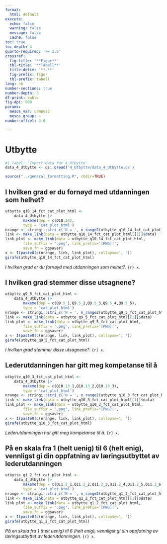```yaml
---
format:
  html: default
execute:
  echo: false
  warning: false
  message: false
  cache: false
toc: true
toc-depth: 4
quarto-required: '>= 1.5'
crossref:
  fig-title: '**Figur**'
  tbl-title: '**Tabell**'
  title-delim: '**.**'
  fig-prefix: figur
  tbl-prefix: tabell
lang: nb
number-sections: true
number-depth: 3
df-print: kable
fig-dpi: 900
params:
  mesos_var: campus2
  mesos_group: ~
number-offset: 3.0

---
```

# Utbytte
```r
#| label: 'Import data for 4_Utbytte'
data_4_Utbytte <- qs::qread('4_Utbytte/data_4_Utbytte.qs')
```
```r
source("../general_formatting.R", chdir=TRUE)
```

## I hvilken grad er du fornøyd med utdanningen som helhet?{#sec-I-hvilken-grad-er-du-fornoyd-med-utdanningen-som-helhet--37}


::: {#fig-utbytte-q10-14-fct-cat-plot-html}

```r
utbytte_q10_14_fct_cat_plot_html <-
	data_4_Utbytte |>
		makeme(dep = c(Q10.14),
		type = 'cat_plot_html')
nrange <- stringi::stri_c('N = ', n_range2(utbytte_q10_14_fct_cat_plot_html[[1]]))
link <- make_link(data = utbytte_q10_14_fct_cat_plot_html[[1]]$data)
link_plot <- make_link(data = utbytte_q10_14_fct_cat_plot_html,
		file_suffix = '.png', link_prefix='[PNG](',
		save_fn = ggsaver)
x <- I(paste0(c(nrange, link, link_plot), collapse=', '))
girafe(utbytte_q10_14_fct_cat_plot_html)
```

_I hvilken grad er du fornøyd med utdanningen som helhet?_. `{r} x`.

:::


## I hvilken grad stemmer disse utsagnene?{#sec-I-hvilken-grad-stemmer-disse-utsagnene--06}


::: {#fig-utbytte-q9-5-fct-cat-plot-html}

```r
utbytte_q9_5_fct_cat_plot_html <-
	data_4_Utbytte |>
		makeme(dep = c(Q9.5_1,Q9.5_2,Q9.5_3,Q9.5_4,Q9.5_5),
		type = 'cat_plot_html')
nrange <- stringi::stri_c('N = ', n_range2(utbytte_q9_5_fct_cat_plot_html[[1]]))
link <- make_link(data = utbytte_q9_5_fct_cat_plot_html[[1]]$data)
link_plot <- make_link(data = utbytte_q9_5_fct_cat_plot_html,
		file_suffix = '.png', link_prefix='[PNG](',
		save_fn = ggsaver)
x <- I(paste0(c(nrange, link, link_plot), collapse=', '))
girafe(utbytte_q9_5_fct_cat_plot_html)
```

_I hvilken grad stemmer disse utsagnene?_. `{r} x`.

:::


## Lederutdanningen har gitt meg kompetanse til å{#sec-Lederutdanningen-har-gitt-meg-kompetanse-til-a-21}


::: {#fig-utbytte-q10-3-fct-cat-plot-html}

```r
utbytte_q10_3_fct_cat_plot_html <-
	data_4_Utbytte |>
		makeme(dep = c(Q10.13_1,Q10.13_2,Q10.13_3),
		type = 'cat_plot_html')
nrange <- stringi::stri_c('N = ', n_range2(utbytte_q10_3_fct_cat_plot_html[[1]]))
link <- make_link(data = utbytte_q10_3_fct_cat_plot_html[[1]]$data)
link_plot <- make_link(data = utbytte_q10_3_fct_cat_plot_html,
		file_suffix = '.png', link_prefix='[PNG](',
		save_fn = ggsaver)
x <- I(paste0(c(nrange, link, link_plot), collapse=', '))
girafe(utbytte_q10_3_fct_cat_plot_html)
```

_Lederutdanningen har gitt meg kompetanse til å_. `{r} x`.

:::


## På en skala fra 1 (helt uenig) til 6 (helt enig), vennligst gi din oppfatning av læringsutbyttet av lederutdanningen{#sec-Pa-en-skala-fra-1-helt-uenig-til-6-helt-enig-vennligst-gi-din-oppfatning-av-laringsutbyttet-av-lederutdanningen-31}


::: {#fig-utbytte-q1-2-fct-cat-plot-html}

```r
utbytte_q1_2_fct_cat_plot_html <-
	data_4_Utbytte |>
		makeme(dep = c(Q11.2_1,Q11.2_2,Q11.2_3,Q11.2_4,Q11.2_5,Q11.2_6,Q11.2_7,Q11.2_8),
		type = 'cat_plot_html')
nrange <- stringi::stri_c('N = ', n_range2(utbytte_q1_2_fct_cat_plot_html[[1]]))
link <- make_link(data = utbytte_q1_2_fct_cat_plot_html[[1]]$data)
link_plot <- make_link(data = utbytte_q1_2_fct_cat_plot_html,
		file_suffix = '.png', link_prefix='[PNG](',
		save_fn = ggsaver)
x <- I(paste0(c(nrange, link, link_plot), collapse=', '))
girafe(utbytte_q1_2_fct_cat_plot_html)
```

_På en skala fra 1 (helt uenig) til 6 (helt enig), vennligst gi din oppfatning av læringsutbyttet av lederutdanningen_. `{r} x`.

:::

